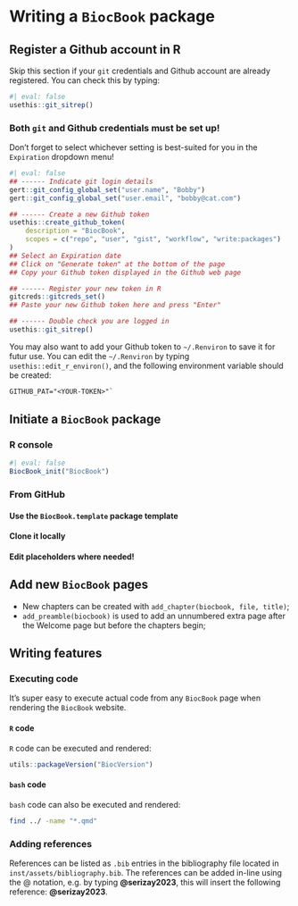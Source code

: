 # Writing a `BiocBook` package

## Register a Github account in R

::: {.callout-info icon='true'}

Skip this section if your `git` credentials and Github account are already 
registered. You can check this by typing: 

```r
#| eval: false
usethis::git_sitrep()
```

:::

::: {.callout-warning icon='true'}

### Both `git` and Github credentials must be set up!

:::

Don't forget to select whichever setting 
is best-suited for you in the `Expiration` dropdown menu!

```r
#| eval: false
## ------ Indicate git login details 
gert::git_config_global_set("user.name", "Bobby")
gert::git_config_global_set("user.email", "bobby@cat.com")

## ------ Create a new Github token
usethis::create_github_token(
    description = "BiocBook", 
    scopes = c("repo", "user", "gist", "workflow", "write:packages")
)
## Select an Expiration date 
## Click on "Generate token" at the bottom of the page
## Copy your Github token displayed in the Github web page

## ------ Register your new token in R
gitcreds::gitcreds_set()
## Paste your new Github token here and press "Enter"

## ------ Double check you are logged in
usethis::git_sitrep()
```

You may also want to add your Github token to `~/.Renviron` to save it for 
futur use. You can edit the `~/.Renviron` by typing `usethis::edit_r_environ()`, 
and the following environment variable should be created: 

```txt
GITHUB_PAT="<YOUR-TOKEN>"`
```

## Initiate a `BiocBook` package

::: {.panel-tabset group="tools-tabset"}

### R console

```r
#| eval: false
BiocBook_init("BiocBook")
```

### From GitHub

#### Use the `BiocBook.template` package template {-}

#### Clone it locally {-}

#### Edit placeholders where needed! {-}

:::

## Add new `BiocBook` pages

- New chapters can be created with `add_chapter(biocbook, file, title)`; 
- `add_preamble(biocbook)` is used to add an unnumbered extra page after the Welcome 
page but before the chapters begin; 

## Writing features 

### Executing code

It's super easy to execute actual code from any `BiocBook` page when rendering the `BiocBook` website. 

#### `R` code

`R` code can be executed and rendered: 

```r
utils::packageVersion("BiocVersion")
```

#### `bash` code

`bash` code can also be executed and rendered: 

```sh
find ../ -name "*.qmd"
```

<!-- 
#### `python` code

Finally, `python` code can also be executed and rendered: 

```python
#| eval: false
import os
os.getcwd()
```

For the rendering of `python` code, you will be limited to 
the `python` packages installed in the Github worker. These packages can be 
listed in the `inst/assets/requirements.txt` file, e.g.: 

```txt
#| eval: false
numpy
pandas >= 2.0.0
```
 -->

### Adding references

References can be listed as `.bib` entries in the bibliography file located in 
`inst/assets/bibliography.bib`. The references can be added in-line using the @ notation, 
e.g. by typing **\@serizay2023**, this will insert the following reference: **@serizay2023**. 
